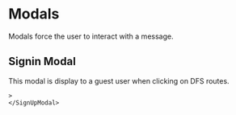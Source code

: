 
<Meta title="Design System|Modals" component={SignUpModal} />

# Modals

Modals force the user to interact with a message.

## Signin Modal

This modal is display to a guest user when clicking on DFS routes.

<Preview withToolbar>
  <Story name="Sign in">
    <SignUpModal

    >
    </SignUpModal>

  </Story>
</Preview>

